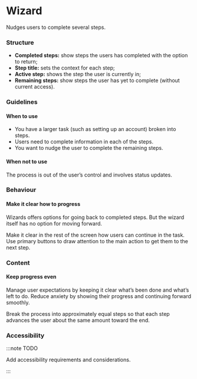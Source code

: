 
# Wizard

<Tabs defaultValue="design">
  <TabItem value="design" label="Design" default>


Nudges users to complete several steps.

### Structure

- **Completed steps:** show steps the users has completed with the option to return;
- **Step title:** sets the context for each step;
- **Active step:** shows the step the user is currently in;
- **Remaining steps:** show steps the user has yet to complete (without current access).

<SbExample
  title="Wizard"
  storyUrl="https://storybook.bright.hr/?path=/story/components-wizard--primary"
  gitUrl="https://github.com/brighthr/bright-ui/tree/main/packages/Wizard"
  iframeUrl="iframe.html?id=components-wizard--primary&args="
  height="300"
/>

### Guidelines

#### When to use

- You have a larger task (such as setting up an account) broken into steps.
- Users need to complete information in each of the steps.
- You want to nudge the user to complete the remaining steps.

#### When not to use

The process is out of the user’s control and involves status updates.

### Behaviour

#### Make it clear how to progress

Wizards offers options for going back to completed steps. But the wizard itself has no option for moving forward.

Make it clear in the rest of the screen how users can continue in the task. Use primary buttons to draw attention to the main action to get them to the next step.

### Content

#### Keep progress even

Manage user expectations by keeping it clear what’s been done and what’s left to do. Reduce anxiety by showing their progress and continuing forward smoothly.

Break the process into approximately equal steps so that each step advances the user about the same amount toward the end.

### Accessibility

:::note TODO

Add accessibility requirements and considerations.

:::


  </TabItem>

  <TabItem value="react" label="React">
  
  <MDXProvider >
    <WizardReadme />
  </MDXProvider>
  
  </TabItem>
</Tabs>

